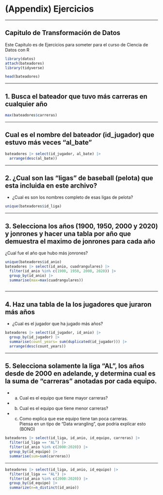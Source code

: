 # (Appendix) Ejercicios {-}

***


## Capitulo de Transformación de Datos {-}



Este Capitulo es de Ejercicios para someter para el curso de Ciencia de Datos con R


```r
library(datos)
attach(bateadores)
library(tidyverse)
```


```r

head(bateadores)

```

***

## 1. Busca el bateador que tuvo más carreras en cualquier año {-}


```r

max(bateadores$carreras)

```


***

## Cual es el nombre del bateador (id_jugador) que estuvo más veces "al_bate" {-}


```r

bateadores |> select(id_jugador, al_bate) |> 
  arrange(desc(al_bate))

```


***

## 2. ¿Cual son las "ligas" de baseball (pelota) que esta incluida en este archivo? {-}

 - ¿Cual es son los nombres completo de esas ligas de pelota?

```r

unique(bateadores$id_liga)
```


***


## 3. Selecciona los años (1900, 1950, 2000 y 2020) y jonrones y hacer una tabla por año que demuestra el maximo de jonrones para cada año {-}

¿Cual fue el año que hubo más jonrones?



```r
unique(bateadores$id_anio)
bateadores |> select(id_anio, cuadrangulares) |> 
  filter(id_anio %in% c(1900, 1950, 2000, 2020)) |> 
  group_by(id_anio) |> 
  summarise(max=max(cuadrangulares))
  
```



***

## 4. Haz una tabla de la los jugadores que juraron más años {-}

- ¿Cual es el jugador que ha jugado más años?




```r
bateadores |> select(id_jugador, id_anio) |> 
  group_by(id_jugador) |> 
  summarise(count_years= sum(duplicated(id_jugador))) |> 
  arrange(desc(count_years))
```

***

## 5. Selecciona solamente la liga "AL", los años desde de 2000 en adelande, y determina cual es la suma de "carreras" anotadas por cada equipo. {-}

- a) Cual es el equipo que tiene mayor carreras?
- b) Cual es el equipo que tiene menor carreras?

- c) Como explica que ese equipo tiene tan poca carreras.   
    Piensa en un tipo de "Data wrangling", que podria explicar esto (BONO)


```r
bateadores |> select(id_liga, id_anio, id_equipo, carreras) |> 
  filter(id_liga == "AL") |> 
  filter(id_anio %in% c(2000:2020)) |> 
  group_by(id_equipo) |> 
  summarise(sum=sum(carreras))
```

***


```r
bateadores |> select(id_liga, id_anio, id_equipo) |> 
  filter(id_liga == "AL") |> 
  filter(id_anio %in% c(2000:2020)) |> 
  group_by(id_equipo) |> 
  summarize(n=n_distinct(id_anio))


```


